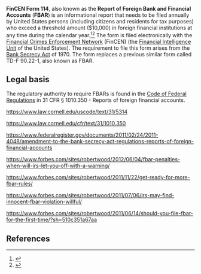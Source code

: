 '''FinCEN Form 114''', also known as the '''Report of Foreign Bank and Financial Accounts''' ('''FBAR''') is an informational report that needs to be filed annually by United States persons (including citizens and residents for tax purposes) who exceed a threshold amount ($10,000) in foreign financial institutions at any time during the calendar year.<ref name=forbes-fatca>{{cite web|url = https://www.forbes.com/sites/forbesfinancecouncil/2024/04/16/understanding-fatca-why-file-an-fbar-and-form-8938-as-an-expat-abroad/|title = Understanding FATCA: Why File An FBAR And Form 8938 As An Expat Abroad|last = Goldstein|first = Nathalie|date = April 16, 2024|accessdate = April 28, 2024|publisher = Forbes}}</ref><ref name=fincen-fbar>{{cite web|url = https://www.fincen.gov/report-foreign-bank-and-financial-accounts|title = Report Foreign Bank and Financial Accounts|accessdate = April 28, 2024|publisher = Financial Crimes Enforcement Network}}</ref> The form is filed electronically with the [[Financial Crimes Enforcement Network]] (FinCEN) (the [[Financial Intelligence Unit]] of the United States). The requirement to file this form arises from the [[Bank Secrecy Act]] of 1970. The form replaces a previous similar form called TD-F 90.22-1, also known as FBAR.

==Legal basis==


The regulatory authority to require FBARs is found in the [[Code of Federal Regulations]] in 31 CFR § 1010.350 - Reports of foreign financial accounts.

https://www.law.cornell.edu/uscode/text/31/5314

https://www.law.cornell.edu/cfr/text/31/1010.350

https://www.federalregister.gov/documents/2011/02/24/2011-4048/amendment-to-the-bank-secrecy-act-regulations-reports-of-foreign-financial-accounts

https://www.forbes.com/sites/robertwood/2012/06/04/fbar-penalties-when-will-irs-let-you-off-with-a-warning/

https://www.forbes.com/sites/robertwood/2011/11/22/get-ready-for-more-fbar-rules/

https://www.forbes.com/sites/robertwood/2011/07/06/irs-may-find-innocent-fbar-violation-willful/

https://www.forbes.com/sites/robertwood/2011/06/14/should-you-file-fbar-for-the-first-time/?sh=510c351a67aa

==References==

{{reflist|30em}}
